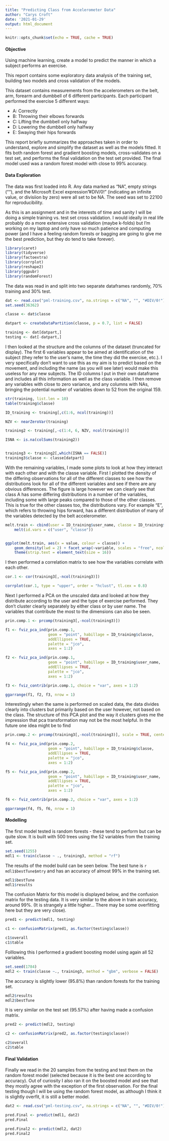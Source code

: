 ```yaml
---
title: "Predicting Class from Accelerometer Data"
author: "Carys Croft"
date: '2021-01-29'
output: html_document
---
```


```r
knitr::opts_chunk$set(echo = TRUE, cache = TRUE)
```

#### Objective

Using machine learning, create a model to predict the manner in which a subject performs an exercise. 

This report contains some exploratory data analysis of the training set, building two models and cross validation of the models.

This dataset contains measurements from the accelerometers on the belt, arm, forearm and dumbbell of 6 different participants. Each participant performed the exercise 5 different ways:

* A: Correctly
* B: Throwing their elbows forwards
* C: Lifting the dumbbell only halfway
* D: Lowering the dumbbell only halfway
* E: Swaying their hips forwards

This report briefly summarizes the approaches taken in order to understand, explore and simplify the dataset as well as the models fitted. It fits both random forest and gradient boosting models, cross-validates on a test set, and performs the final validation on the test set provided. The final model used was a random forest model with close to 99% accuracy.


#### Data Exploration

The data was first loaded into R. Any data marked as "NA", empty strings (""), and the Microsoft Excel expression "#DIV/0!" (indicating an infinite value, or divisiion by zero) were all set to be NA. The seed was set to 22100 for reproducibility.

As this is an assignment and in the interests of time and sanity I will be doing a simple training vs. test set cross validation. I would ideally in real life probably do a more extensive cross validation (maybe k-folds) but I'm working on my laptop and only have so much patience and computing power (and I have a feeling random forests or bagging are going to give me the best prediction, but they do tend to take forever).

```r
library(caret)
library(tidyverse)
library(factoextra)
library(corrplot)
library(reshape2)
library(ggpubr)
library(randomForest)
```

The data was read in and split into two separate dataframes randomly, 70% training and 30% test.
```r

dat <- read.csv("pml-training.csv", na.strings = c("NA", "", "#DIV/0!"), row.names = 1)
set.seed(36362)

classe <- dat$classe

datpart <- createDataPartition(classe, p = 0.7, list = FALSE)

training <- dat[datpart,]
testing <- dat[-datpart,]
```


I then looked at the structure and the columns of the dataset (truncated for display). The first 6 variables appear to be aimed at identification of the subject (they refer to the user's name, the time they did the exercise, etc.). I very specifically don't want to use this as my aim is to predict based on the movement, and including the name (as you will see later) would make this useless for any new subjects. The ID columns I put in their own dataframe and includes all this information as well as the class variable. I then remove any variables with close to zero variance, and any columns with NAs, bringing the potential number of variables down to 52 from the original 159.
```r
str(training, list.len = 10)
table(training$classe)

ID_training <- training[,c(1:6, ncol(training))]

NZV <- nearZeroVar(training)

training2 <- training[,-c(1:4, 6, NZV, ncol(training))]

ISNA <- is.na(colSums(training2))


training3 <- training2[,which(ISNA == FALSE)]
training3$classe <- classe[datpart]
```

With the remaining variables, I made some plots to look at how they interact with each other and with the classe variable. First I plotted the density of the differing observations for all of the different classes to see how the distributions look for all of the different variables and see if there are any obvious differences. The figure is large however we can clearly see that class A has some differing distributions in a number of the variables, including some with large peaks compared to those of the other classes. This is true for the other classes too, the distributions vary. For example "E", which refers to throwing hips forward, has a different distribution of many of the variables detected by the belt accelerometer.
```r
melt.train <- cbind(user = ID_training$user_name, classe = ID_training$classe, training3) %>% 
    melt(id.vars = c("user", "classe"))


ggplot(melt.train, aes(x = value, colour = classe)) + 
    geom_density(lwd = 2) + facet_wrap(~variable, scales = "free", ncol = 6) + theme_bw() +
    theme(strip.text = element_text(size = 16))
```

I then performed a correlation matrix to see how the variables correlate with each other.
```r
cor.1 <- cor(training3[,-ncol(training3)])

corrplot(cor.1, type = "upper", order = "hclust", tl.cex = 0.8)
```


Next I performed a PCA on the unscaled data and looked at how they distribute according to the user and the type of exercise performed. They don't cluster clearly separately by either class or by user name. The variables that contribute the most to the dimensions can also be seen.
```r
prin.comp.1 <- prcomp(training3[,-ncol(training3)])

f1 <- fviz_pca_ind(prin.comp.1, 
                   geom = "point", habillage = ID_training$classe, 
                   addEllipses = TRUE,
                   palette = "jco",
                   axes = 1:2)

f2 <- fviz_pca_ind(prin.comp.1,
                   geom = "point", habillage = ID_training$user_name,
                   addEllipses = TRUE,
                   palette = "jco",
                   axes = 1:2)

f3 <- fviz_contrib(prin.comp.1, choice = "var", axes = 1:2)

ggarrange(f1, f2, f3, nrow = 1)
```


Interestingly when the same is performed on scaled data, the data divides clearly into clusters but primarily based on the user however, not based on the class. The structure of this PCA plot and the way it clusters gives me the impression that pca transformation may not be the most helpful. In the future one idea might be to find 
```r
prin.comp.2 <- prcomp(training3[,-ncol(training3)], scale = TRUE, center = TRUE)

f4 <- fviz_pca_ind(prin.comp.2, 
                   geom = "point", habillage = ID_training$classe, 
                   addEllipses = TRUE,
                   palette = "jco",
                   axes = 1:2)

f5 <- fviz_pca_ind(prin.comp.2,
                   geom = "point", habillage = ID_training$user_name,
                   addEllipses = TRUE,
                   palette = "jco",
                   axes = 1:2)

f6 <- fviz_contrib(prin.comp.2, choice = "var", axes = 1:2)

ggarrange(f4, f5, f6, nrow = 1)
```


#### Modelling

The first model tested is random forests - these tend to perform but can be quite slow. It is built with 500 trees using the 52 variables from the training set.
```r
set.seed(1255)
mdl1 <- train(classe ~ ., training3, method = "rf")
```

The results of the model build can be seen below. The best tune is `r mdl1$bestTune$mtry` and has an accuracy of almost 99% in the training set.
```r
mdl1$bestTune
mdl1$results
```

The confusion Matrix for this model is displayed below, and the confusion matrix for the testing data. It is very similar to the above in train accuracy, around 99%. (It is strangely a little higher... There may be some overfitting here but they are very close).
```r
pred1 <- predict(mdl1, testing)

c1 <- confusionMatrix(pred1, as.factor(testing$classe))

c1$overall
c1$table
```



Folllowing this I performed a gradient boosting model using again all 52 variables.
```r
set.seed(1784)
mdl2 <- train(classe ~., training3, method = "gbm", verbose = FALSE)
```

The accuracy is slightly lower (95.8%) than random forests for the training set.
```r
mdl2$results
mdl2$bestTune
```

It is very similar on the test set (95.57%) after having made a confusion matrix.
```r
pred2 <- predict(mdl2, testing)

c2 <- confusionMatrix(pred2, as.factor(testing$classe))

c2$overall
c2$table
```


#### Final Validation

Finally we read in the 20 samples from the testing and test them on the random forest model (selected because it is the best one according to accuracy). Out of curiosity I also ran it on the boosted model and see that they mostly agree with the exception of the first observation. For the final testing though I will be using the random forest model, as although I think it is slightly overfit, it is still a better model.
```r
dat2 <- read.csv("pml-testing.csv", na.strings = c("NA", "", "#DIV/0!"), row.names = 1)

pred.Final <- predict(mdl1, dat2)
pred.Final

pred.Final2 <- predict(mdl2, dat2)
pred.Final2
```
